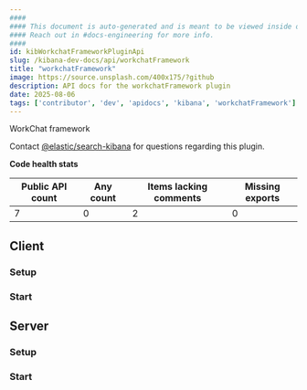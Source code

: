 ```yaml
---
####
#### This document is auto-generated and is meant to be viewed inside our experimental, new docs system.
#### Reach out in #docs-engineering for more info.
####
id: kibWorkchatFrameworkPluginApi
slug: /kibana-dev-docs/api/workchatFramework
title: "workchatFramework"
image: https://source.unsplash.com/400x175/?github
description: API docs for the workchatFramework plugin
date: 2025-08-06
tags: ['contributor', 'dev', 'apidocs', 'kibana', 'workchatFramework']
---
```


WorkChat framework

Contact [@elastic/search-kibana](https://github.com/orgs/elastic/teams/search-kibana) for questions regarding this plugin.

**Code health stats**

| Public API count  | Any count | Items lacking comments | Missing exports |
|-------------------|-----------|------------------------|-----------------|
| 7 | 0 | 2 | 0 |

## Client

### Setup
<DocDefinitionList data={[workchatFrameworkObj.client.setup]}/>

### Start
<DocDefinitionList data={[workchatFrameworkObj.client.start]}/>

## Server

### Setup
<DocDefinitionList data={[workchatFrameworkObj.server.setup]}/>

### Start
<DocDefinitionList data={[workchatFrameworkObj.server.start]}/>

